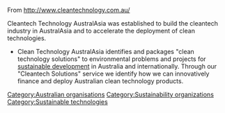 From http://www.cleantechnology.com.au/

Cleantech Technology AustralAsia was established to build the cleantech industry in AustralAsia and to accelerate the deployment of clean technologies.

* Clean Technology AustralAsia identifies and packages "clean technology solutions" to environmental problems and projects for [[sustainable development]] in Australia and internationally. Through our "Cleantech Solutions" service we identify how we can innovatively finance and deploy Australian clean technology products.

[[Category:Australian organisations]]
[[Category:Sustainability organizations]]
[[Category:Sustainable technologies]]